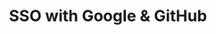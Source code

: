 ---
title: "SSO with Google & GitHub"
description: "Secure single sign-on authentication with Google and GitHub OAuth providers."
tag: "Coming soon"
icon: "sign-in-alt"
---